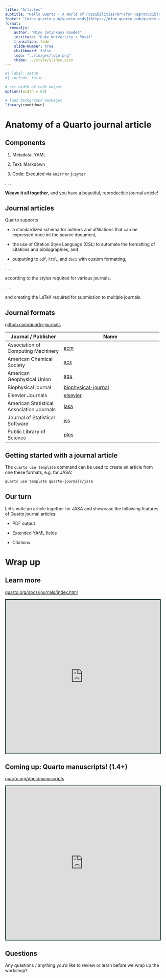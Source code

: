 ```yaml
---
title: "Articles"
subtitle: "Hello Quarto - A World of Possibilities<br>(for Reproducible Publishing)"
footer: "[mine.quarto.pub/quarto-wsds](https://mine.quarto.pub/quarto-wsds)"
format:
  revealjs:
    author: "Mine Çetinkaya Rundel"
    institute: "Duke University + Posit"
    transition: fade
    slide-number: true
    chalkboard: false
    logo: "../images/logo.png"
    theme: ../style/slides.scss
---
```


```r
#| label: setup
#| include: false

# set width of code output
options(width = 65)

# load background packages
library(countdown)
```

# Anatomy of a Quarto journal article

## Components

1.  Metadata: YAML

2.  Text: Markdown

3.  Code: Executed via `knitr` or `jupyter`

. . .

**Weave it all together**, and you have a beautiful, reproducible journal article!

## Journal articles

Quarto supports

::: incremental
-   a standardized schema for authors and affiliations that can be expressed once int the source document,

-   the use of Citation Style Language (CSL) to automate the formatting of citations and bibliographies, and

-   outputting to `pdf`, `html`, and `docx` with custom formatting,
:::

. . .

according to the styles required for various journals,

. . .

and creating the LaTeX required for submission to multiple journals.

## Journal formats {.smaller}

::: learn-more
[github.com/quarto-journals](https://github.com/quarto-journals)
:::

| Journal / Publisher                       | Name                                                                          |
|--------------------------|----------------------------------------------|
| Association of Computing Machinery        | [acm](https://github.com/quarto-journals/acm)                                 |
| American Chemical Society                 | [acs](https://github.com/quarto-journals/acs)                                 |
| American Geophysical Union                | [agu](https://github.com/quarto-journals/agu)                                 |
| Biophysical journal                       | [biophysical-journal](https://github.com/quarto-journals/biophysical-journal) |
| Elsevier Journals                         | [elsevier](https://github.com/quarto-journals/elsevier)                       |
| American Statistical Association Journals | [jasa](https://github.com/quarto-journals/jasa)                               |
| Journal of Statistical Software           | [jss](https://github.com/quarto-journals/jss)                                 |
| Public Library of Science                 | [plos](https://github.com/quarto-journals/plos)                               |

## Getting started with a journal article

The `quarto use template` command can be used to create an article from one these formats, e.g. for JASA:

``` .bash
quarto use template quarto-journals/jasa
```

## Our turn

::: task
Let's write an article together for JASA and showcase the following features of Quarto journal articles:

-   PDF output

-   Extended YAML fields

-   Citations
:::

# Wrap up

## Learn more

::: learn-more
[quarto.org/docs/journals/index.html](https://quarto.org/docs/journals/index.html)

```{=html}
<iframe src="https://quarto.org/docs/journals/index.html" width="100%" height="500" style="border:2px solid #123233;" title="Quarto Journal Articles"></iframe>
```
:::

## Coming up: Quarto manuscripts! (1.4+)

::: learn-more
[quarto.org/docs/manuscripts](https://quarto.org/docs/manuscripts/)

```{=html}
<iframe src="https://quarto.org/docs/manuscripts/" width="100%" height="500" style="border:2px solid #123233;" title="Quarto Manuscripts"></iframe>
```
:::

## Questions

::: task
Any questions / anything you'd like to review or learn before we wrap up the workshop?
:::
